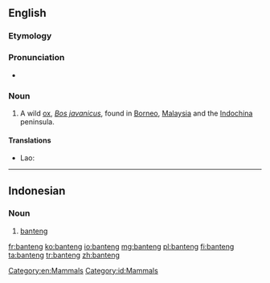 ==English==
{{wikipedia}}

===Etymology===
{{etyl|ms}}

===Pronunciation===
* {{IPA|/ˈbantɛŋ/}}

===Noun===
{{en-noun}}

# A wild [[ox]], ''[[Bos javanicus]]'', found in [[Borneo]], [[Malaysia]] and the [[Indochina]] peninsula.

====Translations====
{{trans-top|Bos javanicus}}
* Lao: {{t-|lo|ງົວແດງ|tr=ngua dëng|sc=Laoo|xs=Lao}}
{{trans-mid}}
{{trans-bottom}}
[[Category:en:Mammals]]

----

==Indonesian==
{{wikipedia|lang=id}}
===Noun===
{{infl|id|noun}}
# [[banteng]]
[[Category:id:Mammals]]

[[fr:banteng]]
[[ko:banteng]]
[[io:banteng]]
[[mg:banteng]]
[[pl:banteng]]
[[fi:banteng]]
[[ta:banteng]]
[[tr:banteng]]
[[zh:banteng]]